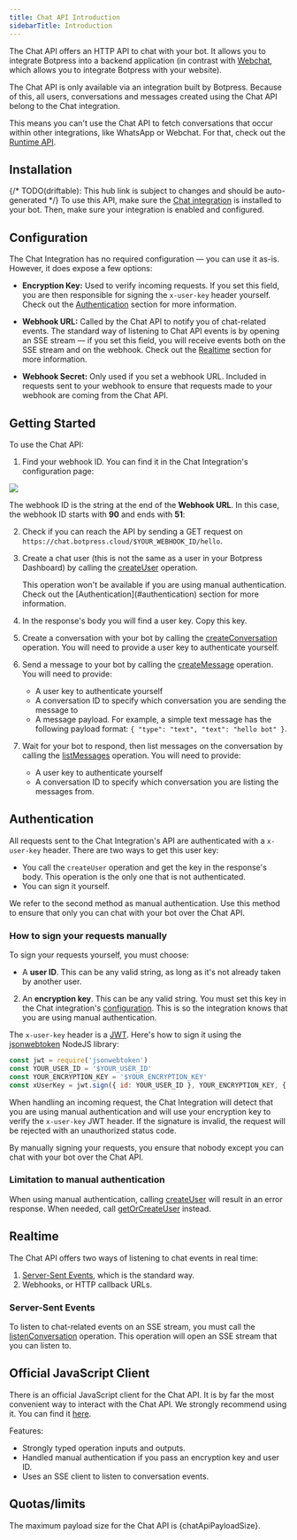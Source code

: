 ```yaml
---
title: Chat API Introduction
sidebarTitle: Introduction
---
```



The Chat API offers an HTTP API to chat with your bot. It allows you to integrate Botpress into a backend application (in contrast with [Webchat](/webchat/get-started/introduction), which allows you to integrate Botpress with your website).

<Note>
The Chat API is only available via an integration built by Botpress. Because of this, all users, conversations and messages created using the Chat API belong to the Chat integration.

This means you can't use the Chat API to fetch conversations that occur within other integrations, like WhatsApp or Webchat. For that, check out the [Runtime API](../runtime-api/getting-started).
</Note>

## Installation

{/* TODO(driftable): This hub link is subject to changes and should be auto-generated */}
To use this API, make sure the [Chat integration](https://studio.botpress.cloud/home?exploreHub=1&hubItemId=intver_01JVYWESY3BVAM5FR3XT9X813H&search=Chat+integration) is installed to your bot. Then, make sure your integration is enabled and configured.

## Configuration

The Chat Integration has no required configuration — you can use it as-is.  However, it does expose a few options:

* **Encryption Key:** Used to verify incoming requests. If you set this field, you are then responsible for signing the `x-user-key` header yourself. Check out the [Authentication](#authentication) section for more information.

* **Webhook URL:** Called by the Chat API to notify you of chat-related events. The standard way of listening to Chat API events is by opening an SSE stream — if you set this field, you will receive events both on the SSE stream and on the webhook. Check out the [Realtime](#realtime) section for more information.

* **Webhook Secret:** Only used if you set a webhook URL. Included in requests sent to your webhook to ensure that requests made to your webhook are coming from the Chat API.

## Getting Started

To use the Chat API:

1. Find your webhook ID. You can find it in the Chat Integration's configuration page:

<img src="./webhook-id.png" />

The webhook ID is the string at the end of the **Webhook URL**. In this case, the webhook ID starts with **90** and ends with **51**:

2. Check if you can reach the API by sending a GET request on `https://chat.botpress.cloud/$YOUR_WEBHOOK_ID/hello`.

3. Create a chat user (this is not the same as a user in your Botpress Dashboard) by calling the [createUser](/api-reference/chat-api/openapi/createUser) operation.

    <Note>
    This operation won't be available if you are using manual authentication. Check out the [Authentication](#authentication) section for more information.
    </Note>

4. In the response's body you will find a user key. Copy this key.

5. Create a conversation with your bot by calling the [createConversation](/api-reference/chat-api/openapi/createConversation) operation. You will need to provide a user key to authenticate yourself.

6. Send a message to your bot by calling the [createMessage](/api-reference/chat-api/openapi/createMessage) operation. You will need to provide:

    - A user key to authenticate yourself
    - A conversation ID to specify which conversation you are sending the message to
    - A message payload. For example, a simple text message has the following payload format: `{ "type": "text", "text": "hello bot" }`.

7. Wait for your bot to respond, then list messages on the conversation by calling the [listMessages](/api-reference/chat-api/openapi/listMessages) operation. You will need to provide:

    - A user key to authenticate yourself
    - A conversation ID to specify which conversation you are listing the messages from.

## Authentication

All requests sent to the Chat Integration's API are authenticated with a `x-user-key` header. There are two ways to get this user key:

- You call the `createUser` operation and get the key in the response's body. This operation is the only one that is not authenticated.
- You can sign it yourself.

We refer to the second method as manual authentication. Use this method to ensure that only you can chat with your bot over the Chat API.

### How to sign your requests manually

To sign your requests yourself, you must choose:

- A **user ID**. This can be any valid string, as long as it's not already taken by another user.
2. An **encryption key**. This can be any valid string. You must set this key in the Chat integration's [configuration](#configuration). This is so the integration knows that you are using manual authentication.

The `x-user-key` header is a [JWT](https://en.wikipedia.org/wiki/JSON_Web_Token). Here's how to sign it using the [jsonwebtoken](https://www.npmjs.com/package/jsonwebtoken) NodeJS library:

```javascript
const jwt = require('jsonwebtoken')
const YOUR_USER_ID = '$YOUR_USER_ID'
const YOUR_ENCRYPTION_KEY = '$YOUR_ENCRYPTION_KEY'
const xUserKey = jwt.sign({ id: YOUR_USER_ID }, YOUR_ENCRYPTION_KEY, { algorithm: 'HS256' })
```

When handling an incoming request, the Chat Integration will detect that you are using manual authentication and will use your encryption key to verify the `x-user-key` JWT header. If the signature is invalid, the request will be rejected with an unauthorized status code.

By manually signing your requests, you ensure that nobody except you can chat with your bot over the Chat API.

<Warning>

### Limitation to manual authentication
When using manual authentication, calling [createUser](/api-reference/chat-api/openapi/createUser) will result in an error response. When needed, call [getOrCreateUser](/api-reference/chat-api/openapi/getOrCreateUser) instead.
</Warning>

## Realtime

The Chat API offers two ways of listening to chat events in real time:

1. [Server-Sent Events](https://en.wikipedia.org/wiki/Server-sent_events), which is the standard way.
2. Webhooks, or HTTP callback URLs.

### Server-Sent Events

To listen to chat-related events on an SSE stream, you must call the [listenConversation](/api-reference/chat-api/openapi/listenConversation) operation. This operation will open an SSE stream that you can listen to.

## Official JavaScript Client

There is an official JavaScript client for the Chat API. It is by far the most convenient way to interact with the Chat API. We strongly recommend using it. You can find it [here](https://www.npmjs.com/package/@botpress/chat).

Features:

* Strongly typed operation inputs and outputs.
* Handled manual authentication if you pass an encryption key and user ID.
* Uses an SSE client to listen to conversation events.

## Quotas/limits

The maximum payload size for the Chat API is {chatApiPayloadSize}.
